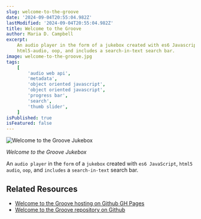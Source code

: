 ```yaml
---
slug: welcome-to-the-groove
date: '2024-09-04T20:55:04.982Z'
lastModified: '2024-09-04T20:55:04.982Z'
title: Welcome to the Groove
author: Maria D. Campbell
excerpt:
    An audio player in the form of a jukebox created with es6 Javascript,
    html5-audio, oop, and includes a search-in-text search bar.
image: welcome-to-the-groove.jpg
tags:
    [
        'audio web api',
        'metadata',
        'object oriented javascript',
        'object oriented javascript',
        'progress bar',
        'search',
        'thumb slider',
    ]
isPublished: true
isFeatured: false
---
```


![Welcome to the Groove Jukebox](welcome-to-the-groove.jpg)

_Welcome to the Groove Jukebox_

An `audio player` in the `form` of a `jukebox` created with `es6 JavaScript`,
`html5 audio`, `oop`, and `includes` a `search-in-text` search bar.

## Related Resources

-   [Welcome to the Groove hosting on Github GH Pages](https://interglobalmedia.github.io/jukebox/)
-   [Welcome to the Groove repository on Github](https://github.com/interglobalmedia/jukebox)
